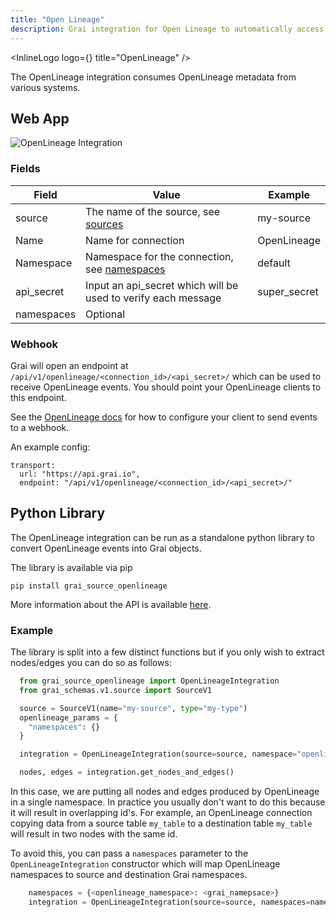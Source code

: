 ```yaml
---
title: "Open Lineage"
description: Grai integration for Open Lineage to automatically access metadata.
---
```



<InlineLogo logo={<OpenlineageLogoIcon />} title="OpenLineage" />

The OpenLineage integration consumes OpenLineage metadata from various systems.

## Web App

<Image
  src="/images/docs/core/integrations/openlineage.png"
  height={600}
  width={1200}
  alt="OpenLineage Integration"
/>

### Fields

| Field      | Value                                                               | Example      |
| ---------- | ------------------------------------------------------------------- | ------------ |
| source     | The name of the source, see [sources](/concepts/sources)            | my-source    |
| Name       | Name for connection                                                 | OpenLineage  |
| Namespace  | Namespace for the connection, see [namespaces](/concepts/namespace) | default      |
| api_secret | Input an api_secret which will be used to verify each message       | super_secret |
| namespaces | Optional                                                            |              |

### Webhook

Grai will open an endpoint at `/api/v1/openlineage/<connection_id>/<api_secret>/` which can be used to receive OpenLineage events. You should point your OpenLineage clients to this endpoint.

See the [OpenLineage docs](https://openlineage.io/docs/client/python) for how to configure your client to send events to a webhook.

An example config:

```
transport:
  url: "https://api.grai.io",
  endpoint: "/api/v1/openlineage/<connection_id>/<api_secret>/"
```

## Python Library

The OpenLineage integration can be run as a standalone python library to convert OpenLineage events into Grai objects.

The library is available via pip

```shell copy
pip install grai_source_openlineage
```

More information about the API is available [here](/api-docs/grai_source_openlineage/base).

### Example

The library is split into a few distinct functions but if you only wish to extract nodes/edges you can do
so as follows:

```python copy
  from grai_source_openlineage import OpenLineageIntegration
  from grai_schemas.v1.source import SourceV1

  source = SourceV1(name="my-source", type="my-type")
  openlineage_params = {
    "namespaces": {}
  }

  integration = OpenLineageIntegration(source=source, namespace="openlineage", **openlineage_params)

  nodes, edges = integration.get_nodes_and_edges()
```

In this case, we are putting all nodes and edges produced by OpenLineage in a single namespace.
In practice you usually don't want to do this because it will result in overlapping id's.
For example, an OpenLineage connection copying data from a source table `my_table` to a destination table `my_table` will
result in two nodes with the same id.

To avoid this, you can pass a `namespaces` parameter to the `OpenLineageIntegration` constructor which will map OpenLineage
namespaces to source and destination Grai namespaces.

```python copy
    namespaces = {<openlineage_namespace>: <grai_namepsace>}
    integration = OpenLineageIntegration(source=source, namespaces=namespaces)
```
